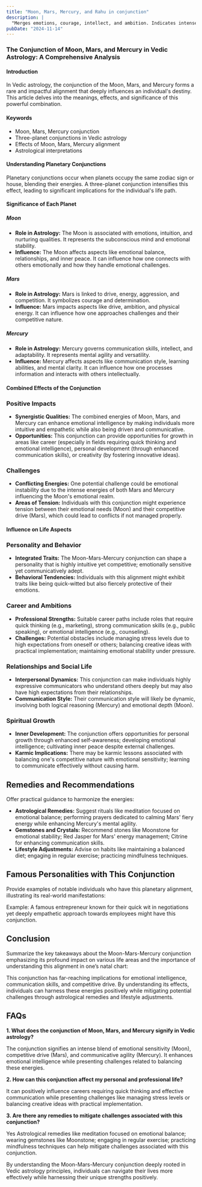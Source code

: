 ```yaml
---
title: "Moon, Mars, Mercury, and Rahu in conjunction"
description: |
  "Merges emotions, courage, intellect, and ambition. Indicates intense"
pubDate: "2024-11-14"
---
```


### The Conjunction of Moon, Mars, and Mercury in Vedic Astrology: A Comprehensive Analysis

#### Introduction

In Vedic astrology, the conjunction of the Moon, Mars, and Mercury forms a rare and impactful alignment that deeply influences an individual's destiny. This article delves into the meanings, effects, and significance of this powerful combination.

#### Keywords

- Moon, Mars, Mercury conjunction
- Three-planet conjunctions in Vedic astrology
- Effects of Moon, Mars, Mercury alignment
- Astrological interpretations

#### Understanding Planetary Conjunctions

Planetary conjunctions occur when planets occupy the same zodiac sign or house, blending their energies. A three-planet conjunction intensifies this effect, leading to significant implications for the individual's life path.

#### Significance of Each Planet

##### Moon

- **Role in Astrology:** The Moon is associated with emotions, intuition, and nurturing qualities. It represents the subconscious mind and emotional stability.
- **Influence:** The Moon affects aspects like emotional balance, relationships, and inner peace. It can influence how one connects with others emotionally and how they handle emotional challenges.

##### Mars

- **Role in Astrology:** Mars is linked to drive, energy, aggression, and competition. It symbolizes courage and determination.
- **Influence:** Mars impacts aspects like drive, ambition, and physical energy. It can influence how one approaches challenges and their competitive nature.

##### Mercury

- **Role in Astrology:** Mercury governs communication skills, intellect, and adaptability. It represents mental agility and versatility.
- **Influence:** Mercury affects aspects like communication style, learning abilities, and mental clarity. It can influence how one processes information and interacts with others intellectually.

#### Combined Effects of the Conjunction

### Positive Impacts

- **Synergistic Qualities:** The combined energies of Moon, Mars, and Mercury can enhance emotional intelligence by making individuals more intuitive and empathetic while also being driven and communicative.
- **Opportunities:** This conjunction can provide opportunities for growth in areas like career (especially in fields requiring quick thinking and emotional intelligence), personal development (through enhanced communication skills), or creativity (by fostering innovative ideas).

### Challenges

- **Conflicting Energies:** One potential challenge could be emotional instability due to the intense energies of both Mars and Mercury influencing the Moon's emotional realm.
- **Areas of Tension:** Individuals with this conjunction might experience tension between their emotional needs (Moon) and their competitive drive (Mars), which could lead to conflicts if not managed properly.

#### Influence on Life Aspects

### Personality and Behavior

- **Integrated Traits:** The Moon-Mars-Mercury conjunction can shape a personality that is highly intuitive yet competitive; emotionally sensitive yet communicatively adept.
- **Behavioral Tendencies:** Individuals with this alignment might exhibit traits like being quick-witted but also fiercely protective of their emotions.

### Career and Ambitions

- **Professional Strengths:** Suitable career paths include roles that require quick thinking (e.g., marketing), strong communication skills (e.g., public speaking), or emotional intelligence (e.g., counseling).
- **Challenges:** Potential obstacles include managing stress levels due to high expectations from oneself or others; balancing creative ideas with practical implementation; maintaining emotional stability under pressure.

### Relationships and Social Life

 - **Interpersonal Dynamics:** This conjunction can make individuals highly expressive communicators who understand others deeply but may also have high expectations from their relationships.
 - **Communication Style:** Their communication style will likely be dynamic, involving both logical reasoning (Mercury) and emotional depth (Moon).

### Spiritual Growth

 - **Inner Development:** The conjunction offers opportunities for personal growth through enhanced self-awareness; developing emotional intelligence; cultivating inner peace despite external challenges.
 - **Karmic Implications:** There may be karmic lessons associated with balancing one's competitive nature with emotional sensitivity; learning to communicate effectively without causing harm.

## Remedies and Recommendations

Offer practical guidance to harmonize the energies:

 - **Astrological Remedies:** Suggest rituals like meditation focused on emotional balance; performing prayers dedicated to calming Mars' fiery energy while enhancing Mercury's mental agility.
 - **Gemstones and Crystals:** Recommend stones like Moonstone for emotional stability; Red Jasper for Mars' energy management; Citrine for enhancing communication skills.
 - **Lifestyle Adjustments:** Advise on habits like maintaining a balanced diet; engaging in regular exercise; practicing mindfulness techniques.

## Famous Personalities with This Conjunction

Provide examples of notable individuals who have this planetary alignment, illustrating its real-world manifestations:

Example: A famous entrepreneur known for their quick wit in negotiations yet deeply empathetic approach towards employees might have this conjunction.

## Conclusion

Summarize the key takeaways about the Moon-Mars-Mercury conjunction emphasizing its profound impact on various life areas and the importance of understanding this alignment in one’s natal chart:

This conjunction has far-reaching implications for emotional intelligence, communication skills, and competitive drive. By understanding its effects, individuals can harness these energies positively while mitigating potential challenges through astrological remedies and lifestyle adjustments.

## FAQs

**1. What does the conjunction of Moon, Mars, and Mercury signify in Vedic astrology?**

The conjunction signifies an intense blend of emotional sensitivity (Moon), competitive drive (Mars), and communicative agility (Mercury). It enhances emotional intelligence while presenting challenges related to balancing these energies.

**2. How can this conjunction affect my personal and professional life?**

It can positively influence careers requiring quick thinking and effective communication while presenting challenges like managing stress levels or balancing creative ideas with practical implementation.

**3. Are there any remedies to mitigate challenges associated with this conjunction?**

Yes Astrological remedies like meditation focused on emotional balance; wearing gemstones like Moonstone; engaging in regular exercise; practicing mindfulness techniques can help mitigate challenges associated with this conjunction.

By understanding the Moon-Mars-Mercury conjunction deeply rooted in Vedic astrology principles, individuals can navigate their lives more effectively while harnessing their unique strengths positively.
